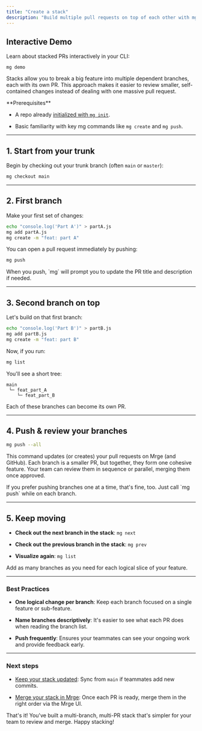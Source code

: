 ```yaml
---
title: "Create a stack"
description: "Build multiple pull requests on top of each other with mg."
---
```


## Interactive Demo

Learn about stacked PRs interactively in your CLI:

```
mg demo
```

Stacks allow you to break a big feature into multiple dependent branches, each with its own PR. This approach makes it easier to review smaller, self-contained changes instead of dealing with one massive pull request.

<Note>
  **Prerequisites**

  * A repo already [initialized with `mg init`](/how-to-guides/initialize-in-repo).

  * Basic familiarity with key mg commands like `mg create` and `mg push`.
</Note>

***

## 1. Start from your trunk

Begin by checking out your trunk branch (often `main` or `master`):

```bash
mg checkout main
```

***

## 2. First branch

Make your first set of changes:

```bash
echo "console.log('Part A')" > partA.js
mg add partA.js
mg create -m "feat: part A"
```

You can open a pull request immediately by pushing:

```bash
mg push
```

<Tip>
  When you push, `mg` will prompt you to update the PR title and description if
  needed.
</Tip>

***

## 3. Second branch on top

Let's build on that first branch:

```bash
echo "console.log('Part B')" > partB.js
mg add partB.js
mg create -m "feat: part B"
```

Now, if you run:

```bash
mg list
```

You'll see a short tree:

```
main
 └─ feat_part_A
    └─ feat_part_B
```

Each of these branches can become its own PR.

***

## 4. Push & review your branches

```bash
mg push --all
```

This command updates (or creates) your pull requests on Mrge (and GitHub). Each branch is a smaller PR, but together, they form one cohesive feature. Your team can review them in sequence or parallel, merging them once approved.

<Tip>
  If you prefer pushing branches one at a time, that's fine, too. Just call `mg
      push` while on each branch.
</Tip>

***

## 5. Keep moving

* **Check out the next branch in the stack**: `mg next`

* **Check out the previous branch in the stack**: `mg prev`

* **Visualize again**: `mg list`

Add as many branches as you need for each logical slice of your feature.

***

### Best Practices

* **One logical change per branch**: Keep each branch focused on a single feature or sub-feature.

* **Name branches descriptively**: It's easier to see what each PR does when reading the branch list.

* **Push frequently**: Ensures your teammates can see your ongoing work and provide feedback early.

***

### Next steps

* [Keep your stack updated](/how-to-guides/keep-your-stack-updated): Sync from `main` if teammates add new commits.

* [Merge your stack in Mrge](/how-to-guides/merge-your-stack): Once each PR is ready, merge them in the right order via the Mrge UI.

<Check>
  That's it! You've built a multi-branch, multi-PR stack that's simpler for your
  team to review and merge. Happy stacking!
</Check>